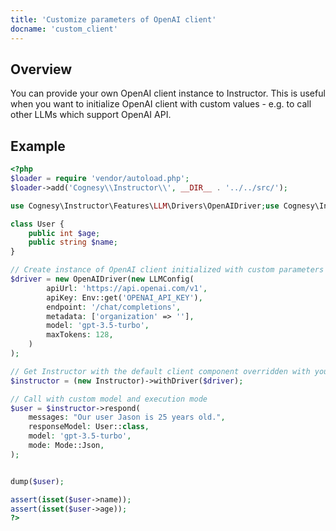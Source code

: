 ```yaml
---
title: 'Customize parameters of OpenAI client'
docname: 'custom_client'
---
```


## Overview

You can provide your own OpenAI client instance to Instructor. This is useful
when you want to initialize OpenAI client with custom values - e.g. to call
other LLMs which support OpenAI API.


## Example

```php
<?php
$loader = require 'vendor/autoload.php';
$loader->add('Cognesy\\Instructor\\', __DIR__ . '../../src/');

use Cognesy\Instructor\Features\LLM\Drivers\OpenAIDriver;use Cognesy\Instructor\Instructor;use Cognesy\LLM\LLM\Data\LLMConfig;use Cognesy\LLM\LLM\Enums\Mode;use Cognesy\Utils\Env;

class User {
    public int $age;
    public string $name;
}

// Create instance of OpenAI client initialized with custom parameters
$driver = new OpenAIDriver(new LLMConfig(
        apiUrl: 'https://api.openai.com/v1',
        apiKey: Env::get('OPENAI_API_KEY'),
        endpoint: '/chat/completions',
        metadata: ['organization' => ''],
        model: 'gpt-3.5-turbo',
        maxTokens: 128,
    )
);

// Get Instructor with the default client component overridden with your own
$instructor = (new Instructor)->withDriver($driver);

// Call with custom model and execution mode
$user = $instructor->respond(
    messages: "Our user Jason is 25 years old.",
    responseModel: User::class,
    model: 'gpt-3.5-turbo',
    mode: Mode::Json,
);


dump($user);

assert(isset($user->name));
assert(isset($user->age));
?>
```
